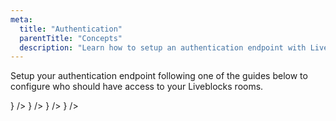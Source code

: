 ```yaml
---
meta:
  title: "Authentication"
  parentTitle: "Concepts"
  description: "Learn how to setup an authentication endpoint with Liveblocks"
---
```


Setup your authentication endpoint following one of the guides below to
configure who should have access to your Liveblocks rooms.

<ListGrid columns={2}>
  <DocsCard
    type="image"
    title="Next.js"
    href="/docs/concepts/authentication/next-js"
    visual={<img alt="Next" src="/images/docs/nextjs.svg" width={172} />}
  />
  <DocsCard
    type="image"
    title="Firebase"
    href="/docs/concepts/authentication/firebase"
    visual={<img alt="Firebase" src="/images/docs/firebase.svg" width={172} />}
  />
  <DocsCard
    type="image"
    title="Nuxt.js"
    href="/docs/concepts/authentication/nuxt-js"
    visual={<img alt="Nuxt.js" src="/images/docs/nuxtjs.svg" width={172} />}
  />
  <DocsCard
    type="image"
    title="Express"
    href="/docs/concepts/authentication/express"
    visual={<img alt="Express" src="/images/docs/express.svg" width={172} />}
  />
</ListGrid>

<MissingTechnologyBanner />
